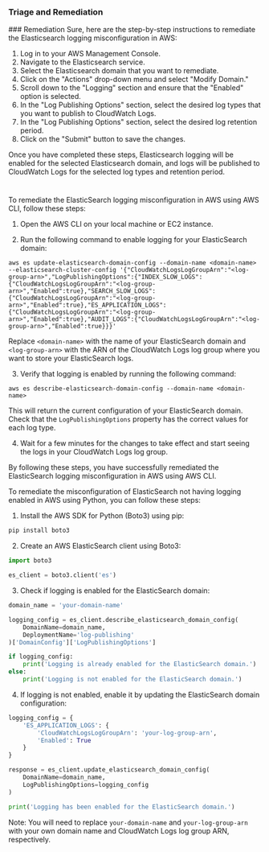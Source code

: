 
### Triage and Remediation
<Tabs>
<Tab title='Remediation'>
### Remediation

<AccordionGroup>
<Accordion title='Using Console' defaultOpen='true'>
Sure, here are the step-by-step instructions to remediate the Elasticsearch logging misconfiguration in AWS:

1. Log in to your AWS Management Console.
2. Navigate to the Elasticsearch service.
3. Select the Elasticsearch domain that you want to remediate.
4. Click on the "Actions" drop-down menu and select "Modify Domain."
5. Scroll down to the "Logging" section and ensure that the "Enabled" option is selected.
6. In the "Log Publishing Options" section, select the desired log types that you want to publish to CloudWatch Logs.
7. In the "Log Publishing Options" section, select the desired log retention period.
8. Click on the "Submit" button to save the changes.

Once you have completed these steps, Elasticsearch logging will be enabled for the selected Elasticsearch domain, and logs will be published to CloudWatch Logs for the selected log types and retention period.

#
</Accordion>

<Accordion title='Using CLI'>
To remediate the ElasticSearch logging misconfiguration in AWS using AWS CLI, follow these steps:

1. Open the AWS CLI on your local machine or EC2 instance.

2. Run the following command to enable logging for your ElasticSearch domain:

```
aws es update-elasticsearch-domain-config --domain-name <domain-name> --elasticsearch-cluster-config '{"CloudWatchLogsLogGroupArn":"<log-group-arn>","LogPublishingOptions":{"INDEX_SLOW_LOGS":{"CloudWatchLogsLogGroupArn":"<log-group-arn>","Enabled":true},"SEARCH_SLOW_LOGS":{"CloudWatchLogsLogGroupArn":"<log-group-arn>","Enabled":true},"ES_APPLICATION_LOGS":{"CloudWatchLogsLogGroupArn":"<log-group-arn>","Enabled":true},"AUDIT_LOGS":{"CloudWatchLogsLogGroupArn":"<log-group-arn>","Enabled":true}}}'
```

Replace `<domain-name>` with the name of your ElasticSearch domain and `<log-group-arn>` with the ARN of the CloudWatch Logs log group where you want to store your ElasticSearch logs.

3. Verify that logging is enabled by running the following command:

```
aws es describe-elasticsearch-domain-config --domain-name <domain-name>
```

This will return the current configuration of your ElasticSearch domain. Check that the `LogPublishingOptions` property has the correct values for each log type.

4. Wait for a few minutes for the changes to take effect and start seeing the logs in your CloudWatch Logs log group.

By following these steps, you have successfully remediated the ElasticSearch logging misconfiguration in AWS using AWS CLI.
</Accordion>

<Accordion title='Using Python'>
To remediate the misconfiguration of ElasticSearch not having logging enabled in AWS using Python, you can follow these steps:

1. Install the AWS SDK for Python (Boto3) using pip:
```python
pip install boto3
```

2. Create an AWS ElasticSearch client using Boto3:
```python
import boto3

es_client = boto3.client('es')
```

3. Check if logging is enabled for the ElasticSearch domain:
```python
domain_name = 'your-domain-name'

logging_config = es_client.describe_elasticsearch_domain_config(
    DomainName=domain_name,
    DeploymentName='log-publishing'
)['DomainConfig']['LogPublishingOptions']

if logging_config:
    print('Logging is already enabled for the ElasticSearch domain.')
else:
    print('Logging is not enabled for the ElasticSearch domain.')
```

4. If logging is not enabled, enable it by updating the ElasticSearch domain configuration:
```python
logging_config = {
    'ES_APPLICATION_LOGS': {
        'CloudWatchLogsLogGroupArn': 'your-log-group-arn',
        'Enabled': True
    }
}

response = es_client.update_elasticsearch_domain_config(
    DomainName=domain_name,
    LogPublishingOptions=logging_config
)

print('Logging has been enabled for the ElasticSearch domain.')
```

Note: You will need to replace `your-domain-name` and `your-log-group-arn` with your own domain name and CloudWatch Logs log group ARN, respectively.
</Accordion>

</AccordionGroup>
</Tab>
</Tabs>
